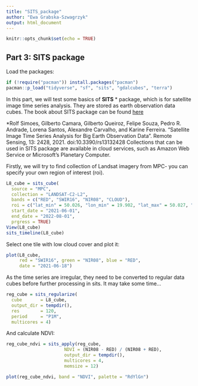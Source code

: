 ```yaml
---
title: "SITS_package"
author: "Ewa Grabska-Szwagrzyk"
output: html_document
---
```


```r
knitr::opts_chunk$set(echo = TRUE)
```

## Part 3: SITS package 
Load the packages:
```r
if (!require("pacman")) install.packages("pacman")
pacman::p_load("tidyverse", "sf", "sits", "gdalcubes", "terra")
```


In this part, we will test some basics of **SITS** * package, which is for satellite image time series analysis. They are stored as earth observation data cubes.
The book about SITS package can be found [here](https://e-sensing.github.io/sitsbook/)

*Rolf Simoes, Gilberto Camara, Gilberto Queiroz, Felipe Souza, Pedro R. Andrade, Lorena Santos, Alexandre Carvalho, and Karine Ferreira. “Satellite Image Time Series Analysis for Big Earth Observation Data”. Remote Sensing, 13: 2428, 2021. doi:10.3390/rs13132428 
Collections that can be used in SITS package are available in cloud services, such as  Amazon Web Service or Microsoft’s Planetary Computer. 


Firstly, we will try to find collection of Landsat imagery from MPC- you can specify your own region of interest (roi). 
```r
L8_cube = sits_cube(
  source = "MPC",
  collection = "LANDSAT-C2-L2",
  bands = c("RED", "SWIR16", "NIR08", "CLOUD"),
  roi = c("lat_min" = 50.026, "lon_min" = 19.902, "lat_max" = 50.027, "lon_max" = 19.903),
  start_date = "2021-06-01",
  end_date = "2022-08-01",
  prgress = TRUE)
View(L8_cube)
sits_timeline(L8_cube)
```

Select one tile with low cloud cover and plot it:
```r
plot(L8_cube,
     red = "SWIR16", green = "NIR08", blue = "RED",
     date = "2021-06-18")
```

As the time series are irregular, they need to be converted to regular data cubes before further processing in sits.
It may take some time...
```r
reg_cube = sits_regularize(
  cube       = L8_cube,
  output_dir = tempdir(),
  res        = 120,
  period     = "P1M",
  multicores = 4)
```
And calculate NDVI:
```r
reg_cube_ndvi = sits_apply(reg_cube,
                      NDVI = (NIR08 - RED) / (NIR08 + RED),
                      output_dir = tempdir(),
                      multicores = 4,
                      memsize = 12)

plot(reg_cube_ndvi, band = "NDVI", palette = "RdYlGn")
```

